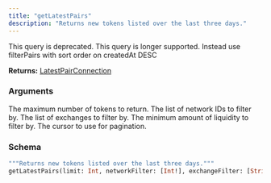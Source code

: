 ```yaml
---
title: "getLatestPairs"
description: "Returns new tokens listed over the last three days."
---
```


<Warning>
  This query is deprecated. This query is longer supported. Instead use filterPairs with sort order on createdAt DESC
</Warning>

**Returns:** [LatestPairConnection](/api-reference/types#latestpairconnection)

### Arguments

<ResponseField name="limit" type="Int">
  The maximum number of tokens to return.
</ResponseField>

<ResponseField name="networkFilter" type="[Int!]">
  The list of network IDs to filter by.
</ResponseField>

<ResponseField name="exchangeFilter" type="[String!]">
  The list of exchanges to filter by.
</ResponseField>

<ResponseField name="minLiquidityFilter" type="Int">
  The minimum amount of liquidity to filter by.
</ResponseField>

<ResponseField name="cursor" type="String">
  The cursor to use for pagination.
</ResponseField>

### Schema


```graphql 
"""Returns new tokens listed over the last three days."""
getLatestPairs(limit: Int, networkFilter: [Int!], exchangeFilter: [String!], minLiquidityFilter: Int, cursor: String): LatestPairConnection @deprecated(reason: "This query is longer supported. Instead use filterPairs with sort order on createdAt DESC")
```
